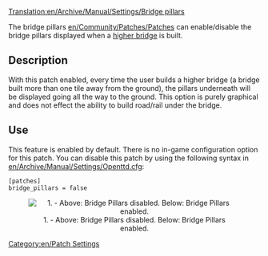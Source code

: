 [[Translation:en/Archive/Manual/Settings/Bridge pillars]]
[[Category:en/Patch Settings]]

The bridge pillars [[en/Community/Patches/Patches]] can enable/disable the bridge pillars displayed when a [[en/Archive/Manual/Higher bridges|higher bridge]] is built.

==Description==
With this patch enabled, every time the user builds a higher bridge (a bridge built more than one tile away from the ground), the pillars underneath will be displayed going all the way to the ground.  This option is purely graphical and does not effect the ability to build road/rail under the bridge.

== Use ==
This feature is enabled by default. There is no in-game configuration option for this patch. You can disable this patch by using the following syntax in [[en/Archive/Manual/Settings/Openttd.cfg]]:

<pre>
[patches]
bridge_pillars = false
</pre>

<center>[[File:en/Archive/Manual/Settings/Bridge Pillars.png|center|frame|1. - Above: Bridge Pillars disabled. Below: Bridge Pillars enabled.]]</center>
